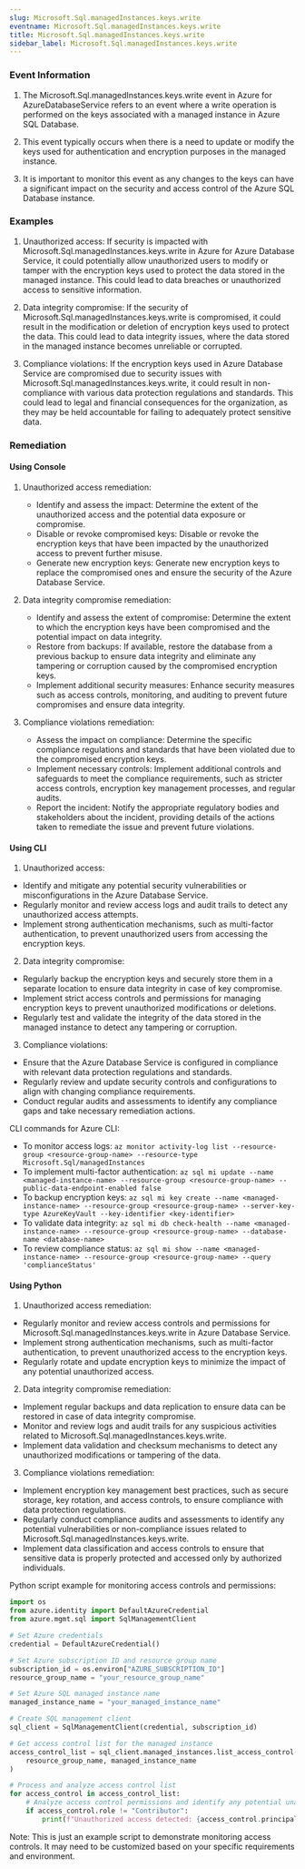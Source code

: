 ```yaml
--- 
slug: Microsoft.Sql.managedInstances.keys.write
eventname: Microsoft.Sql.managedInstances.keys.write
title: Microsoft.Sql.managedInstances.keys.write
sidebar_label: Microsoft.Sql.managedInstances.keys.write
---
```

                       
### Event Information

1. The Microsoft.Sql.managedInstances.keys.write event in Azure for AzureDatabaseService refers to an event where a write operation is performed on the keys associated with a managed instance in Azure SQL Database.

2. This event typically occurs when there is a need to update or modify the keys used for authentication and encryption purposes in the managed instance.

3. It is important to monitor this event as any changes to the keys can have a significant impact on the security and access control of the Azure SQL Database instance.


### Examples

1. Unauthorized access: If security is impacted with Microsoft.Sql.managedInstances.keys.write in Azure for Azure Database Service, it could potentially allow unauthorized users to modify or tamper with the encryption keys used to protect the data stored in the managed instance. This could lead to data breaches or unauthorized access to sensitive information.

2. Data integrity compromise: If the security of Microsoft.Sql.managedInstances.keys.write is compromised, it could result in the modification or deletion of encryption keys used to protect the data. This could lead to data integrity issues, where the data stored in the managed instance becomes unreliable or corrupted.

3. Compliance violations: If the encryption keys used in Azure Database Service are compromised due to security issues with Microsoft.Sql.managedInstances.keys.write, it could result in non-compliance with various data protection regulations and standards. This could lead to legal and financial consequences for the organization, as they may be held accountable for failing to adequately protect sensitive data.

### Remediation

#### Using Console

1. Unauthorized access remediation:
   - Identify and assess the impact: Determine the extent of the unauthorized access and the potential data exposure or compromise.
   - Disable or revoke compromised keys: Disable or revoke the encryption keys that have been impacted by the unauthorized access to prevent further misuse.
   - Generate new encryption keys: Generate new encryption keys to replace the compromised ones and ensure the security of the Azure Database Service.

2. Data integrity compromise remediation:
   - Identify and assess the extent of compromise: Determine the extent to which the encryption keys have been compromised and the potential impact on data integrity.
   - Restore from backups: If available, restore the database from a previous backup to ensure data integrity and eliminate any tampering or corruption caused by the compromised encryption keys.
   - Implement additional security measures: Enhance security measures such as access controls, monitoring, and auditing to prevent future compromises and ensure data integrity.

3. Compliance violations remediation:
   - Assess the impact on compliance: Determine the specific compliance regulations and standards that have been violated due to the compromised encryption keys.
   - Implement necessary controls: Implement additional controls and safeguards to meet the compliance requirements, such as stricter access controls, encryption key management processes, and regular audits.
   - Report the incident: Notify the appropriate regulatory bodies and stakeholders about the incident, providing details of the actions taken to remediate the issue and prevent future violations.

#### Using CLI

1. Unauthorized access:
- Identify and mitigate any potential security vulnerabilities or misconfigurations in the Azure Database Service.
- Regularly monitor and review access logs and audit trails to detect any unauthorized access attempts.
- Implement strong authentication mechanisms, such as multi-factor authentication, to prevent unauthorized users from accessing the encryption keys.

2. Data integrity compromise:
- Regularly backup the encryption keys and securely store them in a separate location to ensure data integrity in case of key compromise.
- Implement strict access controls and permissions for managing encryption keys to prevent unauthorized modifications or deletions.
- Regularly test and validate the integrity of the data stored in the managed instance to detect any tampering or corruption.

3. Compliance violations:
- Ensure that the Azure Database Service is configured in compliance with relevant data protection regulations and standards.
- Regularly review and update security controls and configurations to align with changing compliance requirements.
- Conduct regular audits and assessments to identify any compliance gaps and take necessary remediation actions.

CLI commands for Azure CLI:
- To monitor access logs: `az monitor activity-log list --resource-group <resource-group-name> --resource-type Microsoft.Sql/managedInstances`
- To implement multi-factor authentication: `az sql mi update --name <managed-instance-name> --resource-group <resource-group-name> --public-data-endpoint-enabled false`
- To backup encryption keys: `az sql mi key create --name <managed-instance-name> --resource-group <resource-group-name> --server-key-type AzureKeyVault --key-identifier <key-identifier>`
- To validate data integrity: `az sql mi db check-health --name <managed-instance-name> --resource-group <resource-group-name> --database-name <database-name>`
- To review compliance status: `az sql mi show --name <managed-instance-name> --resource-group <resource-group-name> --query 'complianceStatus'`

#### Using Python

1. Unauthorized access remediation:
- Regularly monitor and review access controls and permissions for Microsoft.Sql.managedInstances.keys.write in Azure Database Service.
- Implement strong authentication mechanisms, such as multi-factor authentication, to prevent unauthorized access to the encryption keys.
- Regularly rotate and update encryption keys to minimize the impact of any potential unauthorized access.

2. Data integrity compromise remediation:
- Implement regular backups and data replication to ensure data can be restored in case of data integrity compromise.
- Monitor and review logs and audit trails for any suspicious activities related to Microsoft.Sql.managedInstances.keys.write.
- Implement data validation and checksum mechanisms to detect any unauthorized modifications or tampering of the data.

3. Compliance violations remediation:
- Implement encryption key management best practices, such as secure storage, key rotation, and access controls, to ensure compliance with data protection regulations.
- Regularly conduct compliance audits and assessments to identify any potential vulnerabilities or non-compliance issues related to Microsoft.Sql.managedInstances.keys.write.
- Implement data classification and access controls to ensure that sensitive data is properly protected and accessed only by authorized individuals.

Python script example for monitoring access controls and permissions:

```python
import os
from azure.identity import DefaultAzureCredential
from azure.mgmt.sql import SqlManagementClient

# Set Azure credentials
credential = DefaultAzureCredential()

# Set Azure subscription ID and resource group name
subscription_id = os.environ["AZURE_SUBSCRIPTION_ID"]
resource_group_name = "your_resource_group_name"

# Set Azure SQL managed instance name
managed_instance_name = "your_managed_instance_name"

# Create SQL management client
sql_client = SqlManagementClient(credential, subscription_id)

# Get access control list for the managed instance
access_control_list = sql_client.managed_instances.list_access_control(
    resource_group_name, managed_instance_name
)

# Process and analyze access control list
for access_control in access_control_list:
    # Analyze access control permissions and identify any potential unauthorized access
    if access_control.role != "Contributor":
        print(f"Unauthorized access detected: {access_control.principal_id} has {access_control.role} role.")
```

Note: This is just an example script to demonstrate monitoring access controls. It may need to be customized based on your specific requirements and environment.


 